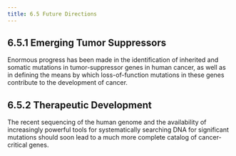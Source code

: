 ```yaml
---
title: 6.5 Future Directions
---
```



## 6.5.1 Emerging Tumor Suppressors

Enormous progress has been made in the identification of inherited and somatic mutations in tumor-suppressor genes in human cancer, as well as in defining the means by which loss-of-function mutations in these genes contribute to the development of cancer.

## 6.5.2 Therapeutic Development

The recent sequencing of the human genome and the availability of increasingly powerful tools for systematically searching DNA for significant mutations should soon lead to a much more complete catalog of cancer-critical genes.
